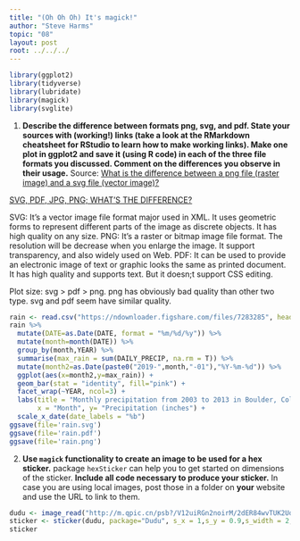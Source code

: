 ```yaml
---
title: "(Oh Oh Oh) It's magick!"
author: "Steve Harms"
topic: "08"
layout: post
root: ../../../
---
```


```r
library(ggplot2)
library(tidyverse)
library(lubridate)
library(magick)
library(svglite)
```

1. **Describe the difference between formats png, svg, and pdf. State your sources with (working!) links (take a look at the RMarkdown cheatsheet for RStudio to learn how to make working links). Make one plot in ggplot2 and save it (using R code) in each of the three file formats you discussed. Comment on the differences you observe in their usage.**
Source: [What is the difference between a png file (raster image) and a svg file (vector image)?](http://asiapacific.anu.edu.au/mapsonline/faq/what-difference-between-png-file-raster-image-and-svg-file-vector-image)

[SVG, PDF, JPG, PNG; WHAT'S THE DIFFERENCE?](https://www.95visual.com/blog/svg-pdf-jpg-png-whats-the-difference)

SVG: It's a vector image file format major used in XML. It uses geometric forms to represent different parts of the image as discrete objects. It has high quality on any size.
PNG: It's a raster or bitmap image file format. The resolution will be decrease when you enlarge the image. It support transparency, and also widely used on Web.
PDF: It can be used to provide an electronic image of text or graphic looks the same as printed document. It has high quality and supports text. But it doesn;t support CSS editing.

Plot size: svg > pdf > png. png has obviously bad quality than other two type. svg and pdf seem have similar quality.

```r
rain <- read.csv("https://ndownloader.figshare.com/files/7283285", header = T, na.strings = 999.99)
rain %>% 
  mutate(DATE=as.Date(DATE, format = "%m/%d/%y")) %>%
  mutate(month=month(DATE)) %>%
  group_by(month,YEAR) %>%
  summarise(max_rain = sum(DAILY_PRECIP, na.rm = T)) %>%
  mutate(month2=as.Date(paste0("2019-",month,"-01"),"%Y-%m-%d")) %>%
  ggplot(aes(x=month2,y=max_rain)) +
  geom_bar(stat = "identity", fill="pink") + 
  facet_wrap(~YEAR, ncol=3) +
  labs(title = "Monthly precipitation from 2003 to 2013 in Boulder, Colorado",
       x = "Month", y= "Precipitation (inches") + 
  scale_x_date(date_labels = "%b")
ggsave(file='rain.svg')
ggsave(file='rain.pdf')
ggsave(file='rain.png')
```
 

2. **Use `magick` functionality to create an image to be used for a hex sticker.**  package `hexSticker` can help you to get started on dimensions of the sticker. **Include all code necessary to produce your sticker.** In case you are using local images, post those in a folder on **your** website and use the URL to link to them.

```r
dudu <- image_read("http://m.qpic.cn/psb?/V12uiRGn2noirM/2dER84wvTUK2UqCNExHcyV6ylLbV97OBUkEZduneAYU!/b/dLYAAAAAAAAA&bo=sgKYAwAAAAADBwk!&rf=viewer_4")
sticker <- sticker(dudu, package="Dudu", s_x = 1,s_y = 0.9,s_width = 2, s_height = 2, p_y = 0.2, h_fill = "lightskyblue")
sticker
```
